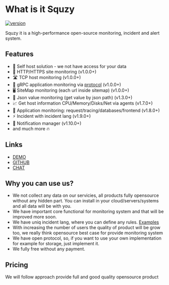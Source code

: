 # What is it Squzy

[![version](https://img.shields.io/github/v/release/squzy/squzy.svg)](https://github.com/squzy/squzy)

Squzy it is a high-performance open-source monitoring, incident and alert system.

## Features

- 💨 Self host solution - we not have access for your data
- 📝 HTTP/HTTPS site monitoring (v1.0.0+)
- 🛣 TCP host monitoring (v1.0.0+)
- 📱 gRPC application monitoring via [protocol](https://github.com/grpc/grpc/blob/master/doc/health-checking.md) (v1.0.0+)
- 🖥 SiteMap monitoring (each url inside sitemap) (v1.0.0+)
- 🥇 Json value monitoring (get value by json path) (v1.3.0+)
- 📈 Get host information CPU/Memory/Disks/Net via agents (v1.7.0+)
- 📄 Application monitoring: request/tracing/databases/frontend (v1.8.0+)
- ⚡️  Incident with incident lang (v1.9.0+)
- 🔔 Notification manager (v1.10.0+)
- and much more 🔥

## Links

- [DEMO](https://demo.squzy.app/)
- [GITHUB](https://github.com/squzy/squzy)
- [CHAT](https://gitter.im/squzyio/community?utm_source=badge&utm_medium=badge&utm_campaign=pr-badge&utm_content=badge)

## Why you can use us?

- We not collect any data on our servicies, all products fully opensource without any hidden part. You can install in your cloud/servers/systems and all data will be with you.
- We have important core functional for monitoring system and that will be improved more soon.
- We have uniq incident lang, where you can define any rules. [Examples](https://demo.squzy.app/agents/5f142b6141a1c6518723483a/live)
- With increasing the number of users the quality of product will be grow too, we really think opensource best case for provide monitoring system
- We have open protocol, so, if you want to use your own implementation for example for storage, just implement it.
- We fully free without any payment.

## Pricing

We will follow approach provide full and good quality opensource product
